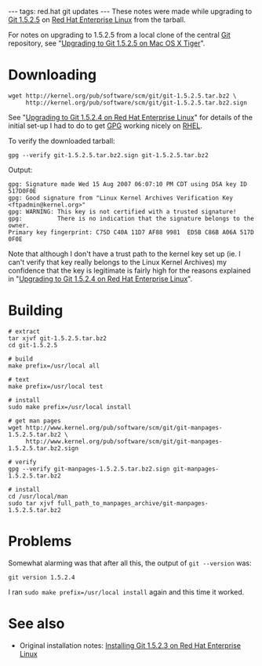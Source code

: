 ---
tags: red.hat git updates
---
These notes were made while upgrading to [[Git 1.5.2.5]] on [[Red Hat Enterprise Linux]] from the tarball.

For notes on upgrading to 1.5.2.5 from a local clone of the central [[Git]] repository, see "[[Upgrading to Git 1.5.2.5 on Mac OS X Tiger]]".

= Downloading =

<pre>wget http://kernel.org/pub/software/scm/git/git-1.5.2.5.tar.bz2 \
     http://kernel.org/pub/software/scm/git/git-1.5.2.5.tar.bz2.sign</pre>

See "[[Upgrading to Git 1.5.2.4 on Red Hat Enterprise Linux]]" for details of the initial set-up I had to do to get [[GPG]] working nicely on [[RHEL]].

To verify the downloaded tarball:

<pre>gpg --verify git-1.5.2.5.tar.bz2.sign git-1.5.2.5.tar.bz2</pre>

Output:

<pre>gpg: Signature made Wed 15 Aug 2007 06:07:10 PM CDT using DSA key ID 517D0F0E
gpg: Good signature from "Linux Kernel Archives Verification Key <ftpadmin@kernel.org>"
gpg: WARNING: This key is not certified with a trusted signature!
gpg:          There is no indication that the signature belongs to the owner.
Primary key fingerprint: C75D C40A 11D7 AF88 9981  ED5B C86B A06A 517D 0F0E</pre>

Note that although I don't have a trust path to the kernel key set up (ie. I can't verify that key really belongs to the Linux Kernel Archives) my confidence that the key is legitimate is fairly high for the reasons explained in "[[Upgrading to Git 1.5.2.4 on Red Hat Enterprise Linux]]".

= Building =

<pre># extract
tar xjvf git-1.5.2.5.tar.bz2
cd git-1.5.2.5

# build
make prefix=/usr/local all

# text
make prefix=/usr/local test

# install
sudo make prefix=/usr/local install

# get man pages
wget http://www.kernel.org/pub/software/scm/git/git-manpages-1.5.2.5.tar.bz2 \
     http://www.kernel.org/pub/software/scm/git/git-manpages-1.5.2.5.tar.bz2.sign

# verify
gpg --verify git-manpages-1.5.2.5.tar.bz2.sign git-manpages-1.5.2.5.tar.bz2

# install
cd /usr/local/man
sudo tar xjvf full_path_to_manpages_archive/git-manpages-1.5.2.5.tar.bz2</pre>

= Problems =

Somewhat alarming was that after all this, the output of <tt>git --version</tt> was:

<pre>git version 1.5.2.4</pre>

I ran <tt>sudo make prefix=/usr/local install</tt> again and this time it worked.

= See also =

* Original installation notes: [[Installing Git 1.5.2.3 on Red Hat Enterprise Linux]]
